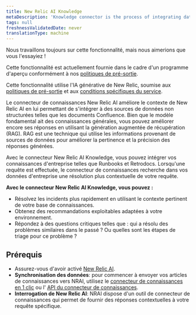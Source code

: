 ```yaml
---
title: New Relic AI Knowledge
metaDescription: 'Knowledge connector is the process of integrating data from various sources to create a unified view of information. This unified view can be used to improve decision-making, automate processes, and enhance customer experiences.'
tags: null
freshnessValidatedDate: never
translationType: machine
---
```


<Callout title="Aperçu">
  Nous travaillons toujours sur cette fonctionnalité, mais nous aimerions que vous l&apos;essayiez !

  Cette fonctionnalité est actuellement fournie dans le cadre d&apos;un programme d&apos;aperçu conformément à nos [politiques de pré-sortie](/docs/licenses/license-information/referenced-policies/new-relic-pre-release-policy).

  Cette fonctionnalité utilise l&apos;IA générative de New Relic, soumise aux [politiques de pré-sortie](/docs/licenses/license-information/referenced-policies/new-relic-pre-release-policy) et aux [conditions spécifiques du service](https://newrelic.com/termsandconditions/service-specific).
</Callout>

Le connecteur de connaissances New Relic AI améliore le contexte de New Relic AI en lui permettant de s&apos;intégrer à des sources de données non structurées telles que les documents Confluence. Bien que le modèle fondamental ait des connaissances générales, vous pouvez améliorer encore ses réponses en utilisant la génération augmentée de récupération (RAG). RAG est une technique qui utilise les informations provenant de sources de données pour améliorer la pertinence et la précision des réponses générées.

Avec le connecteur New Relic AI Knowledge, vous pouvez intégrer vos connaissances d&apos;entreprise telles que Runbooks et Retrodocs. Lorsqu&apos;une requête est effectuée, le connecteur de connaissances recherche dans vos données d&apos;entreprise une résolution plus contextuelle de votre requête.

**Avec le connecteur New Relic AI Knowledge, vous pouvez :**

* Résolvez les incidents plus rapidement en utilisant le contexte pertinent de votre base de connaissances.
* Obtenez des recommandations exploitables adaptées à votre environnement.
* Répondez à des questions critiques telles que : qui a résolu des problèmes similaires dans le passé ? Ou quelles sont les étapes de triage pour ce problème ?

## Prérequis

* Assurez-vous d&apos;avoir activé [New Relic AI](/docs/agentic-ai/new-relic-ai/#enable).
* **Synchronisation des données**: pour commencer à envoyer vos articles de connaissances vers NRAI, utilisez le [connecteur de connaissances en 1 clic](/docs/agentic-ai/knowledge-integration/knowledge-connector) ou l&apos; [API du connecteur de connaissances](/docs/apis/nerdgraph/examples/nerdgraph-rag).
* **Interrogation de New Relic AI**: NRAI dispose d&apos;un outil de connecteur de connaissances qui permet de fournir des réponses contextuelles à votre requête spécifique.